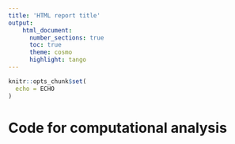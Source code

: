 ```yaml
---
title: 'HTML report title'
output:
    html_document:
      number_sections: true
      toc: true
      theme: cosmo
      highlight: tango
---
```


```r
knitr::opts_chunk$set(
  echo = ECHO
)
```


# Code for computational analysis

```r

```

```r

```


